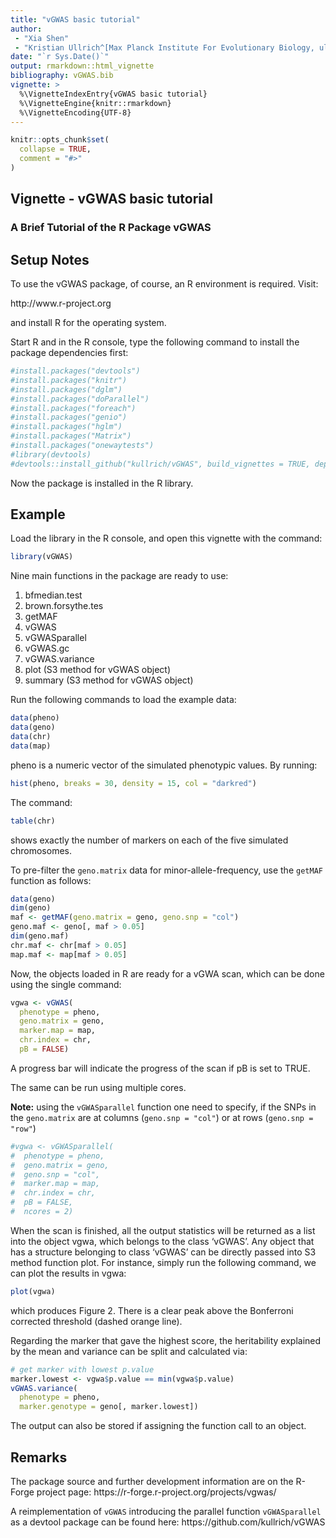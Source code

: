 ```yaml
---
title: "vGWAS basic tutorial"
author:
 - "Xia Shen"
 - "Kristian Ullrich^[Max Planck Institute For Evolutionary Biology, ullrich@evolbio.mpg.de]"
date: "`r Sys.Date()`"
output: rmarkdown::html_vignette
bibliography: vGWAS.bib
vignette: >
  %\VignetteIndexEntry{vGWAS basic tutorial}
  %\VignetteEngine{knitr::rmarkdown}
  %\VignetteEncoding{UTF-8}
---
```


```r
knitr::opts_chunk$set(
  collapse = TRUE,
  comment = "#>"
)
```

## Vignette - vGWAS basic tutorial

### A Brief Tutorial of the R Package vGWAS

## Setup Notes

To use the vGWAS package, of course, an R environment is required. Visit:

http://www.r-project.org

and install R for the operating system.

Start R and in the R console, type the following command to install the package dependencies first:

```r
#install.packages("devtools")
#install.packages("knitr")
#install.packages("dglm")
#install.packages("doParallel")
#install.packages("foreach")
#install.packages("genio")
#install.packages("hglm")
#install.packages("Matrix")
#install.packages("onewaytests")
#library(devtools)
#devtools::install_github("kullrich/vGWAS", build_vignettes = TRUE, dependencies = FALSE)
```

Now the package is installed in the R library.

## Example

Load the library in the R console, and open this vignette with the command:
```r
library(vGWAS)
```

Nine main functions in the package are ready to use:

1. bfmedian.test
2. brown.forsythe.tes
3. getMAF
4. vGWAS
5. vGWASparallel
6. vGWAS.gc
7. vGWAS.variance
8. plot (S3 method for vGWAS object)
9. summary (S3 method for vGWAS object)

Run the following commands to load the example data:
```r
data(pheno)
data(geno)
data(chr)
data(map)
```
pheno is a numeric vector of the simulated phenotypic values. By running:

```r
hist(pheno, breaks = 30, density = 15, col = "darkred")
```

The command:
```r
table(chr)
```
shows exactly the number of markers on each of the five simulated chromosomes.

To pre-filter the `geno.matrix` data for minor-allele-frequency, use the
`getMAF` function as follows:
```r
data(geno)
dim(geno)
maf <- getMAF(geno.matrix = geno, geno.snp = "col")
geno.maf <- geno[, maf > 0.05]
dim(geno.maf)
chr.maf <- chr[maf > 0.05]
map.maf <- map[maf > 0.05]
```

Now, the objects loaded in R are ready for a vGWA scan, which can be done using the single command:
```r
vgwa <- vGWAS(
  phenotype = pheno,
  geno.matrix = geno,
  marker.map = map,
  chr.index = chr,
  pB = FALSE)
```
A progress bar will indicate the progress of the scan if pB is set to TRUE.

The same can be run using multiple cores.

__Note:__ using the `vGWASparallel` function one need to specify, if the SNPs
in the `geno.matrix` are at columns (`geno.snp = "col"`)
or at rows (`geno.snp = "row"`)
```r
#vgwa <- vGWASparallel(
#  phenotype = pheno,
#  geno.matrix = geno,
#  geno.snp = "col",
#  marker.map = map,
#  chr.index = chr,
#  pB = FALSE,
#  ncores = 2)
```

When the scan is finished, all the output statistics will be returned as a list into the object vgwa, which belongs to the class ‘vGWAS’. Any object that has a structure belonging to class ‘vGWAS’ can be directly passed into S3 method function plot. For instance, simply run the following command, we can plot the results in vgwa:
```r
plot(vgwa)
```

which produces Figure 2. There is a clear peak above the Bonferroni corrected threshold (dashed orange line).

Regarding the marker that gave the highest score, the heritability explained by the mean and variance can be split and calculated via:
```r
# get marker with lowest p.value
marker.lowest <- vgwa$p.value == min(vgwa$p.value)
vGWAS.variance(
  phenotype = pheno,
  marker.genotype = geno[, marker.lowest])
```

The output can also be stored if assigning the function call to an object.

## Remarks

The package source and further development information are on the R-Forge project page:
https://r-forge.r-project.org/projects/vgwas/

A reimplementation of `vGWAS` introducing the parallel function `vGWASparallel`
as a devtool package can be found here:
https://github.com/kullrich/vGWAS
